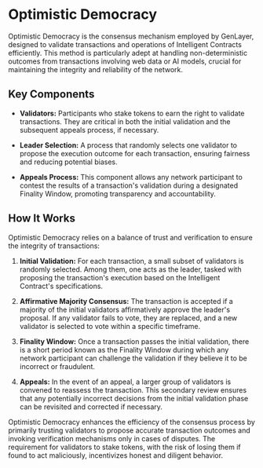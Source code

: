 # Optimistic Democracy

Optimistic Democracy is the consensus mechanism employed by GenLayer, designed to validate transactions and operations of Intelligent Contracts efficiently. This method is particularly adept at handling non-deterministic outcomes from transactions involving web data or AI models, crucial for maintaining the integrity and reliability of the network.

## Key Components

- **Validators:** Participants who stake tokens to earn the right to validate transactions. They are critical in both the initial validation and the subsequent appeals process, if necessary.
  
- **Leader Selection:** A process that randomly selects one validator to propose the execution outcome for each transaction, ensuring fairness and reducing potential biases.

- **Appeals Process:** This component allows any network participant to contest the results of a transaction's validation during a designated Finality Window, promoting transparency and accountability.

## How It Works

Optimistic Democracy relies on a balance of trust and verification to ensure the integrity of transactions:

1. **Initial Validation:** For each transaction, a small subset of validators is randomly selected. Among them, one acts as the leader, tasked with proposing the transaction's execution based on the Intelligent Contract's specifications.

2. **Affirmative Majority Consensus:** The transaction is accepted if a majority of the initial validators affirmatively approve the leader's proposal. If any validator fails to vote, they are replaced, and a new validator is selected to vote within a specific timeframe.

3. **Finality Window:** Once a transaction passes the initial validation, there is a short period known as the Finality Window during which any network participant can challenge the validation if they believe it to be incorrect or fraudulent.

4. **Appeals:** In the event of an appeal, a larger group of validators is convened to reassess the transaction. This secondary review ensures that any potentially incorrect decisions from the initial validation phase can be revisited and corrected if necessary.

Optimistic Democracy enhances the efficiency of the consensus process by primarily trusting validators to propose accurate transaction outcomes and invoking verification mechanisms only in cases of disputes. The requirement for validators to stake tokens, with the risk of losing them if found to act maliciously, incentivizes honest and diligent behavior.